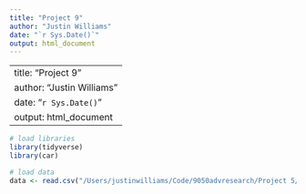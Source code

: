 ```yaml
---
title: "Project 9"
author: "Justin Williams"
date: "`r Sys.Date()`"
output: html_document
---
```


---
title: "Project 9"
author: "Justin Williams"
date: "`r Sys.Date()`"
output: html_document
---
```r

# load libraries
library(tidyverse)
library(car)

# load data
data <- read.csv("/Users/justinwilliams/Code/9050advresearch/Project 5/HRData.csv")
```
